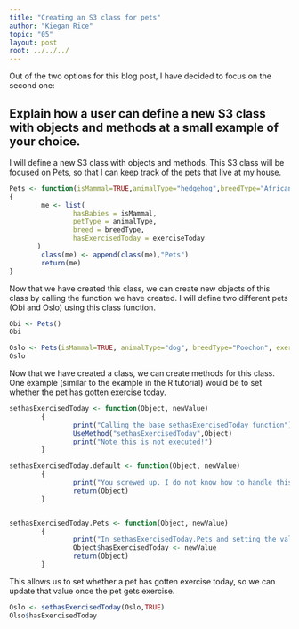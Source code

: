 ```yaml
---
title: "Creating an S3 class for pets"
author: "Kiegan Rice"
topic: "05"
layout: post
root: ../../../
---
```


Out of the two options for this blog post, I have decided to focus on the second one:  

## Explain how a user can define a new S3 class with objects and methods at a small example of your choice.  

I will define a new S3 class with objects and methods. This S3 class will be focused on Pets, so that I can keep track of the pets that live at my house.  

```r
Pets <- function(isMammal=TRUE,animalType="hedgehog",breedType="African Pygmy",exerciseToday=FALSE)
{
        me <- list(
                hasBabies = isMammal,
                petType = animalType,
                breed = breedType,
                hasExercisedToday = exerciseToday
       )
        class(me) <- append(class(me),"Pets")
        return(me)
}
```
Now that we have created this class, we can create new objects of this class by calling the function we have created. I will define two different pets (Obi and Oslo) using this class function.


```r
Obi <- Pets()
Obi

Oslo <- Pets(isMammal=TRUE, animalType="dog", breedType="Poochon", exerciseToday = FALSE)
Oslo
```
Now that we have created a class, we can create methods for this class. One example (similar to the example in the R tutorial) would be to set whether the pet has gotten exercise today.

```r
sethasExercisedToday <- function(Object, newValue)
        {
                print("Calling the base sethasExercisedToday function")
                UseMethod("sethasExercisedToday",Object)
                print("Note this is not executed!")
        }

sethasExercisedToday.default <- function(Object, newValue)
        {
                print("You screwed up. I do not know how to handle this object.")
                return(Object)
        }


sethasExercisedToday.Pets <- function(Object, newValue)
        {
                print("In sethasExercisedToday.Pets and setting the value")
                Object$hasExercisedToday <- newValue
                return(Object)
        }
```

This allows us to set whether a pet has gotten exercise today, so we can update that value once the pet gets exercise.  

```r
Oslo <- sethasExercisedToday(Oslo,TRUE)
Olso$hasExercisedToday
```
